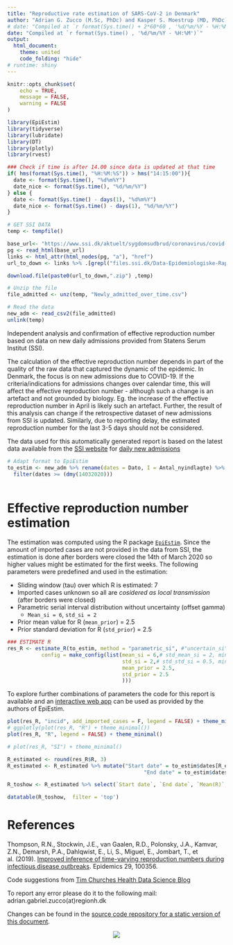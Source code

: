 ```yaml
---
title: "Reproductive rate estimation of SARS-CoV-2 in Denmark"
author: "Adrian G. Zucco (M.Sc, PhDc) and Kasper S. Moestrup (MD, PhDc) @PERSIMUNE"
# date: "Compiled at `r format(Sys.time() + 2*60*60 , '%d/%m/%Y - %H:%M')`"
date: "Compiled at `r format(Sys.time() , '%d/%m/%Y - %H:%M')`"
output: 
  html_document:
    theme: united
    code_folding: "hide"
# runtime: shiny
---
```


<!-- + 2 hours added due to timezone in shinyapps.io -->

<!--  ```{r, echo = FALSE} -->
<!--  HTML('<style> -->
<!--  body { -->
<!--  text-align: justify} -->
<!--  </style>') -->
<!--  -->
<!--  ``` -->


```r
knitr::opts_chunk$set(
	echo = TRUE,
	message = FALSE,
	warning = FALSE
)

```



```r

library(EpiEstim)
library(tidyverse)
library(lubridate)
library(DT)
library(plotly)
library(rvest)

### Check if time is after 14.00 since data is updated at that time
if( hms(format(Sys.time(), "%H:%M:%S")) > hms("14:15:00")){
  date <- format(Sys.time(), "%d%m%Y")
  date_nice <- format(Sys.time(), "%d/%m/%Y")
} else {
  date <- format(Sys.time() - days(1), "%d%m%Y")
  date_nice <- format(Sys.time() - days(1), "%d/%m/%Y")
}

# GET SSI DATA
temp <- tempfile()

base_url<- "https://www.ssi.dk/aktuelt/sygdomsudbrud/coronavirus/covid-19-i-danmark-epidemiologisk-overvaagningsrapport"
pg <- read_html(base_url)
links <- html_attr(html_nodes(pg, "a"), "href")
url_to_down <- links %>% .[grepl("files.ssi.dk/Data-Epidemiologiske-Rapport-|files.ssi.dk/.+pidemiologisk.+apport", ., ignore.case = T)]

download.file(paste0(url_to_down,".zip") ,temp)

# Unzip the file
file_admitted <- unz(temp, "Newly_admitted_over_time.csv")

# Read the data
new_adm <- read_csv2(file_admitted)
unlink(temp)

```

<!-- <img src="http://www.persimune.dk/Portals/0/Images/PERSIMUNE%20m%20txt3.png?ver=2015-01-30-091850-000" style="float:right"> -->



Independent analysis and confirmation of effective reproduction number based on data on new daily admissions provided from Statens Serum Institut (SSI). 

The calculation of the effective reproduction number depends in part of the quality of the raw data that captured the dynamic of the epidemic. In Denmark, the focus is on new admissions due to COVID-19. If the criteria/indications for admissions changes over calendar time, this will affect the effective reproduction number - although such a change is an artefact and not grounded by biology. Eg. the increase of the effective reproduction number in April is likely such an artefact. Further, the result of this analysis can change if the retrospective dataset of new admissions from SSI is updated. Similarly, due to reporting delay, the estimated reproduction number for the last 3-5 days should not be considered.

The data used for this automatically generated report is based on the latest data available from the [SSI website](https://www.ssi.dk/aktuelt/sygdomsudbrud/coronavirus/covid-19-i-danmark-epidemiologisk-overvaagningsrapport) for [daily new admissions](`r url_to_down`)

```r
# Adapt format to EpiEstim
to_estim <- new_adm %>% rename(dates = Dato, I = Antal_nyindlagte) %>% 
  filter(dates >= (dmy(14032020)))
  
```

# Effective reproduction number estimation

The estimation was computed using the R package [`EpiEstim`](https://rdrr.io/cran/EpiEstim/). Since the amount of imported cases are not provided in the data from SSI, the estimation is done after borders were closed the 14th of March 2020 so higher values might be estimated for the first weeks. The following parameters were predefined and used in the estimation:

- Sliding window (tau) over which R is estimated: 7
- Imported cases unknown so all are *cosidered as local transmission* (after borders were closed)
- Parametric serial interval distribution without uncertainty (offset gamma)
  - `Mean_si = 6`, `std_si = 2` 
- Prior mean value for R (`mean_prior`) = 2.5
- Prior standard deviation for R (`std_prior`) = 2.5


```r
### ESTIMATE R
res_R <- estimate_R(to_estim, method = "parametric_si", #"uncertain_si", 
           config = make_config(list(mean_si = 6,# std_mean_si = 2, min_mean_si = 4, max_mean_si = 8, 
                                     std_si = 2,# std_std_si = 0.5, min_std_si = 0.5, max_std_si = 2.5,
                                     mean_prior = 2.5,
                                     std_prior = 2.5
                                     )))

```

To explore further combinations of parameters the code for this report is available and an [interactive web app](https://shiny.dide.imperial.ac.uk/epiestim/) can be used as provided by the authors of EpiEstim.

```r
plot(res_R, "incid", add_imported_cases = F, legend = FALSE) + theme_minimal() 
# ggplotly(plot(res_R, "R") + theme_minimal())
plot(res_R, "R", legend = FALSE) + theme_minimal()

# plot(res_R, "SI") + theme_minimal()
```


```r
R_estimated <- round(res_R$R, 3)
R_estimated <- R_estimated %>% mutate("Start date" = to_estim$dates[R_estimated$t_start], 
                                            "End date" = to_estim$dates[R_estimated$t_end])

R_toshow <- R_estimated %>% select(`Start date`, `End date`, `Mean(R)`, `Std(R)`, `Median(R)`, `Quantile.0.05(R)`, `Quantile.0.95(R)`)

datatable(R_toshow,  filter = 'top')
```

# References

Thompson, R.N., Stockwin, J.E., van Gaalen, R.D., Polonsky, J.A., Kamvar, Z.N., Demarsh, P.A., Dahlqwist, E., Li, S., Miguel, E., Jombart, T., et al. (2019). [Improved inference of time-varying reproduction numbers during infectious disease outbreaks](https://www.sciencedirect.com/science/article/pii/S1755436519300350). Epidemics 29, 100356.

Code suggestions from [Tim Churches Health Data Science Blog](https://timchurches.github.io/blog/posts/2020-02-18-analysing-covid-19-2019-ncov-outbreak-data-with-r-part-1/)

To report any error please do it to the following mail: adrian.gabriel.zucco(at)regionh.dk

Changes can be found in the [source code repository for a static version of this document](https://github.com/adrigabzu/reproductive_rate_DK/commits/master).

<center><img src="http://www.persimune.dk/Portals/0/Images/PERSIMUNE%20m%20txt3.png?ver=2015-01-30-091850-000"></center>


